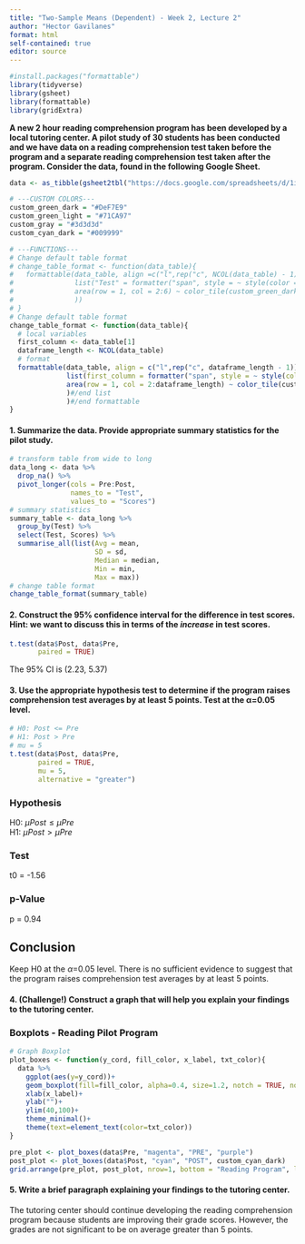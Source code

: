 ```yaml
---
title: "Two-Sample Means (Dependent) - Week 2, Lecture 2"
author: "Hector Gavilanes"
format: html
self-contained: true
editor: source
---
```


```r
#install.packages("formattable")
library(tidyverse)
library(gsheet)
library(formattable)
library(gridExtra)
```

**A new 2 hour reading comprehension program has been developed by a local tutoring center. A pilot study of 30 students has been conducted and we have data on a reading comprehension test taken before the program and a separate reading comprehension test taken after the program. Consider the data, found in the following Google Sheet.**

```r
data <- as_tibble(gsheet2tbl("https://docs.google.com/spreadsheets/d/1ijxX7c6qcFAw-r_mNSxC-Ps5b5njw-WtE4RcxPTySXU/edit?usp=sharing"))

# ---CUSTOM COLORS---
custom_green_dark = "#DeF7E9"
custom_green_light = "#71CA97"
custom_gray = "#3d3d3d"
custom_cyan_dark = "#009999"

# ---FUNCTIONS---
# Change default table format
# change_table_format <- function(data_table){
#   formattable(data_table, align =c("l",rep("c", NCOL(data_table) - 1)),
#               list("Test" = formatter("span", style = ~ style(color = custom_gray, font.weight = "bold")),
#               area(row = 1, col = 2:6) ~ color_tile(custom_green_dark, custom_green_light)
#               ))
# }
# Change default table format
change_table_format <- function(data_table){
  # local variables
  first_column <- data_table[1]
  dataframe_length <- NCOL(data_table)
  # format
  formattable(data_table, align = c("l",rep("c", dataframe_length - 1)),
              list(first_column = formatter("span", style = ~ style(color = custom_gray, font.weight = "bold")),
              area(row = 1, col = 2:dataframe_length) ~ color_tile(custom_green_dark, custom_green_light)
              )#/end list
              )#/end formattable
}
```

#### 1. Summarize the data. Provide appropriate summary statistics for the pilot study.

```r
# transform table from wide to long
data_long <- data %>% 
  drop_na() %>% 
  pivot_longer(cols = Pre:Post, 
               names_to = "Test", 
               values_to = "Scores")
# summary statistics
summary_table <- data_long %>% 
  group_by(Test) %>%
  select(Test, Scores) %>% 
  summarise_all(list(Avg = mean,
                     SD = sd, 
                     Median = median, 
                     Min = min, 
                     Max = max))
# change table format
change_table_format(summary_table)
```

#### 2. Construct the 95% confidence interval for the difference in test scores. Hint: we want to discuss this in terms of the *increase* in test scores.

```r
t.test(data$Post, data$Pre,
       paired = TRUE)
```

The 95% CI is (2.23, 5.37)

#### 3. Use the appropriate hypothesis test to determine if the program raises comprehension test averages by at least 5 points. Test at the &alpha;=0.05 level.

```r

# H0: Post <= Pre
# H1: Post > Pre
# mu = 5
t.test(data$Post, data$Pre,
       paired = TRUE,
       mu = 5,
       alternative = "greater")

```
### Hypothesis
H0: $\mu Post \le \mu Pre$\
H1: $\mu Post > \mu Pre$\

### Test
t0 = -1.56

### p-Value
p = 0.94

## Conclusion
Keep H0 at the $\alpha$=0.05 level. There is no sufficient evidence to suggest that the program raises comprehension test averages by at least 5 points.


#### 4. (Challenge!) Construct a graph that will help you explain your findings to the tutoring center.

### Boxplots - Reading Pilot Program
```r
# Graph Boxplot
plot_boxes <- function(y_cord, fill_color, x_label, txt_color){
  data %>%
    ggplot(aes(y=y_cord))+
    geom_boxplot(fill=fill_color, alpha=0.4, size=1.2, notch = TRUE, notchwidth = 0.6)+
    xlab(x_label)+
    ylab("")+
    ylim(40,100)+
    theme_minimal()+
    theme(text=element_text(color=txt_color))
}

pre_plot <- plot_boxes(data$Pre, "magenta", "PRE", "purple")
post_plot <- plot_boxes(data$Post, "cyan", "POST", custom_cyan_dark)
grid.arrange(pre_plot, post_plot, nrow=1, bottom = "Reading Program", left = "Scores", top = "Reading Comprehension Program")
```



#### 5. Write a brief paragraph explaining your findings to the tutoring center. 

The tutoring center should continue developing the reading comprehension program because students are improving their grade scores. However, the grades are not significant to be on average greater than 5 points.   







